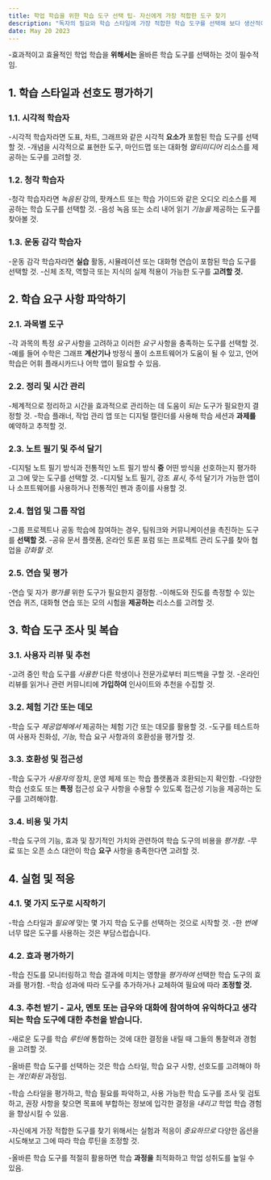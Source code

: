 ```yaml
---
title: 학업 학습을 위한 학습 도구 선택 팁- 자신에게 가장 적합한 도구 찾기
description: "독자의 필요와 학습 스타일에 가장 적합한 학습 도구를 선택해 보다 생산적이고 성공적인 학습 경험을 보장하는 데 도움이 되는 유용한 팁을 제공합니다."
date: May 20 2023
---
```


-효과적이고 효율적인 학업 학습을 **위해서는** 올바른 학습 도구를 선택하는 것이 필수적임. 





## 1. 학습 스타일과 선호도 평가하기
### 1.1. 시각적 학습자

-시각적 학습자라면 도표, 차트, 그래프와 같은 시각적 **요소가** 포함된 학습 도구를 선택할 것.
-개념을 시각적으로 표현한 도구, 마인드맵 또는 대화형 _멀티미디어_ 리소스를 제공하는 도구를 고려할 것.
### 1.2. 청각 학습자

-청각 학습자라면 _녹음된_ 강의, 팟캐스트 또는 학습 가이드와 같은 오디오 리소스를 제공하는 학습 도구를 선택할 것.
-음성 녹음 또는 소리 내어 읽기 _기능을_ 제공하는 도구를 찾아볼 것.
### 1.3. 운동 감각 학습자

-운동 감각 학습자라면 **실습** 활동, 시뮬레이션 또는 대화형 연습이 포함된 학습 도구를 선택할 것.
-신체 조작, 역할극 또는 지식의 실제 적용이 가능한 도구를 **고려할 것.**
## 2. 학습 요구 사항 파악하기
### 2.1. 과목별 도구

-각 과목의 특정 _요구_ 사항을 고려하고 이러한 _요구_ 사항을 충족하는 도구를 선택할 것.
-예를 들어 수학은 그래프 **계산기나** 방정식 풀이 소프트웨어가 도움이 될 수 있고, 언어 학습은 어휘 플래시카드나 어학 앱이 필요할 수 있음.
### 2.2. 정리 및 시간 관리

-체계적으로 정리하고 시간을 효과적으로 관리하는 데 도움이 _되는_ 도구가 필요한지 결정할 것.
-학습 플래너, 작업 관리 앱 또는 디지털 캘린더를 사용해 학습 세션과 **과제를** 예약하고 추적할 것.
### 2.3. 노트 필기 및 주석 달기

-디지털 노트 필기 방식과 전통적인 노트 필기 방식 **중** 어떤 방식을 선호하는지 평가하고 그에 맞는 도구를 선택할 것.
-디지털 노트 필기, 강조 _표시,_ 주석 달기가 가능한 앱이나 소프트웨어를 사용하거나 전통적인 펜과 종이를 사용할 것.
### 2.4. 협업 및 그룹 작업

-그룹 프로젝트나 공동 학습에 참여하는 경우, 팀워크와 커뮤니케이션을 촉진하는 도구를 **선택할 것.**
-공유 문서 플랫폼, 온라인 토론 포럼 또는 프로젝트 관리 도구를 찾아 협업을 _강화할 것._
### 2.5. 연습 및 평가

-연습 및 자가 _평가를_ 위한 도구가 필요한지 결정함.
-이해도와 진도를 측정할 수 있는 연습 퀴즈, 대화형 연습 또는 모의 시험을 **제공하는** 리소스를 고려할 것.
## 3. 학습 도구 조사 및 복습
### 3.1. 사용자 리뷰 및 추천

-고려 중인 학습 도구를 _사용한_ 다른 학생이나 전문가로부터 피드백을 구할 것.
-온라인 리뷰를 읽거나 관련 커뮤니티에 **가입하여** 인사이트와 추천을 수집할 것.
### 3.2. 체험 기간 또는 데모

-학습 도구 _제공업체에서_ 제공하는 체험 기간 또는 데모를 활용할 것.
-도구를 테스트하여 사용자 친화성, _기능,_ 학습 요구 사항과의 호환성을 평가할 것.
### 3.3. 호환성 및 접근성

-학습 도구가 _사용자의_ 장치, 운영 체제 또는 학습 플랫폼과 호환되는지 확인함.
-다양한 학습 선호도 또는 **특정** 접근성 요구 사항을 수용할 수 있도록 접근성 기능을 제공하는 도구를 고려해야함.
### 3.4. 비용 및 가치

-학습 도구의 기능, 효과 및 장기적인 가치와 관련하여 학습 도구의 비용을 _평가함._
-무료 또는 오픈 소스 대안이 학습 **요구** 사항을 충족한다면 고려할 것.
## 4. 실험 및 적응
### 4.1. 몇 가지 도구로 시작하기

-학습 스타일과 _필요에_ 맞는 몇 가지 학습 도구를 선택하는 것으로 시작할 것.
-한 _번에_ 너무 많은 도구를 사용하는 것은 부담스럽습니다.
### 4.2. 효과 평가하기

-학습 진도를 모니터링하고 학습 결과에 미치는 영향을 _평가하여_ 선택한 학습 도구의 효과를 평가함.
-학습 성과에 따라 도구를 추가하거나 교체하여 필요에 따라 **조정할 것.**
### 4.3. 추천 받기 - 교사, 멘토 또는 급우와 대화에 참여하여 유익하다고 생각되는 학습 도구에 대한 추천을 받습니다.

-새로운 도구를 학습 _루틴에_ 통합하는 것에 대한 결정을 내릴 때 그들의 통찰력과 경험을 고려할 것.


-올바른 학습 도구를 선택하는 것은 학습 스타일, 학습 요구 사항, 선호도를 고려해야 하는 _개인화된_ 과정임. 



-학습 스타일을 평가하고, 학습 필요를 파악하고, 사용 가능한 학습 도구를 조사 및 검토하고, 권장 사항을 찾으면 목표에 부합하는 정보에 입각한 결정을 _내리고_ 학업 학습 경험을 향상시킬 수 있음. 



-자신에게 가장 적합한 도구를 찾기 위해서는 실험과 적응이 _중요하므로_ 다양한 옵션을 시도해보고 그에 따라 학습 루틴을 조정할 것. 



-올바른 학습 도구를 적절히 활용하면 학습 **과정을** 최적화하고 학업 성취도를 높일 수 있음.